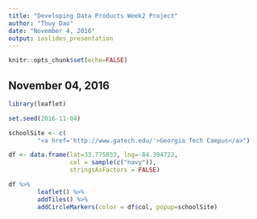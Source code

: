 ```yaml
---
title: "Developing Data Products Week2 Project"
author: "Thuy Dao"
date: "November 4, 2016"
output: ioslides_presentation
---
```



```r
knitr::opts_chunk$set(echo=FALSE)
```

## November 04, 2016

```r
library(leaflet)

set.seed(2016-11-04)

schoolSite <- c(
        "<a href='http://www.gatech.edu/'>Georgia Tech Campus</a>")

df <- data.frame(lat=33.775833, lng=-84.394722, 
                 col = sample(c("navy")),
                 stringsAsFactors = FALSE)

df %>%
        leaflet() %>%
        addTiles() %>%
        addCircleMarkers(color = df$col, popup=schoolSite)


```

